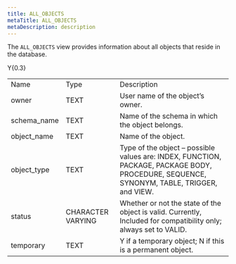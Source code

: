 ```yaml
---
title: ALL_OBJECTS
metaTitle: ALL_OBJECTS
metaDescription: description
---
```


The `ALL_OBJECTS` view provides information about all objects that
reside in the database.

<div class="tabularcolumns">

Y{0.3}

</div>

|              |                   |                                                                                                                                           |
| ------------ | ----------------- | ----------------------------------------------------------------------------------------------------------------------------------------- |
| Name         | Type              | Description                                                                                                                               |
| owner        | TEXT              | User name of the object’s owner.                                                                                                          |
| schema\_name | TEXT              | Name of the schema in which the object belongs.                                                                                           |
| object\_name | TEXT              | Name of the object.                                                                                                                       |
| object\_type | TEXT              | Type of the object – possible values are: INDEX, FUNCTION, PACKAGE, PACKAGE BODY, PROCEDURE, SEQUENCE, SYNONYM, TABLE, TRIGGER, and VIEW. |
| status       | CHARACTER VARYING | Whether or not the state of the object is valid. Currently, Included for compatibility only; always set to VALID.                         |
| temporary    | TEXT              | Y if a temporary object; N if this is a permanent object.                                                                                 |
